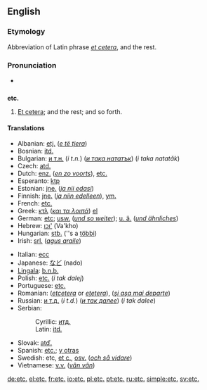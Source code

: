 ==English==

{{rank|private|dinner|command|770|etc.|broke|waiting|political}}

{{wikipediaAlt|Et cetera}}

===Etymology===
Abbreviation of Latin phrase ''[[et cetera]]'', and the rest.

===Pronunciation===
* {{audio|en-us-etc.ogg|Audio (US)}}

==={{abbreviation}}===
'''etc.'''

# [[et cetera|Et cetera]]; and the rest; and so forth.

====Translations====
{{top}}
* Albanian: [[etj.]] (''[[e të tjera]]'')
* Bosnian: [[itd.]]
* Bulgarian: [[и т.н.]] (''i t.n.'') (''[[и така нататък]]'') (''i taka natatăk'')
* Czech: [[atd.]]
* Dutch: [[enz.]] (''[[en zo voorts]]''), [[etc.]]
* Esperanto: [[ktp]]
* Estonian: [[jne.]] (''[[ja nii edasi]]'')
* Finnish: [[jne.]] (''[[ja niin edelleen]]''), [[ym.]]
* French: [[etc.]]
* Greek: [[κτλ]] (''[[και τα λοιπά]]'') [[:el:κτλ|el]]
* German: [[etc]]; [[usw.]] (''[[und so weiter]]''); [[u. ä.]] (''[[und ähnliches]]'')
* Hebrew: [[וכו']] (Va'kho)
* Hungarian: [[stb.]] (''s a [[többi]])
* Irish: [[srl.]] (''[[agus araile]]'')
{{mid}}
* Italian: [[ecc]]
* Japanese: [[など]] (nado)
* [[Lingala]]: [[b.n.b.]]
* Polish: [[etc.]]  (''i tak dalej'')
* Portuguese: [[etc.]]
* Romanian: {{t|ro|etc|alt=etc.}} (''[[etcetera]]'' or ''[[eţetera]]''), {{t|ro|ş.a.m.d.}} (''[[şi aşa mai departe]]'')
* Russian: [[и т.д.]] (''i t.d.'') (''[[и так далее]]'') (''i tak dalee'')
* Serbian:
*: Cyrillic: [[итд.]]
*: Latin: [[itd.]]
* Slovak: [[atď.]]
* Spanish: [[etc.]]; [[y otras]]
* Swedish: etc, [[et c.]], [[osv.]] (''[[och så vidare]]'')
* Vietnamese: [[v.v.]] (''[[vân vân]]'')
{{bottom}}

[[de:etc.]]
[[el:etc.]]
[[fr:etc.]]
[[io:etc.]]
[[pl:etc.]]
[[pt:etc.]]
[[ru:etc.]]
[[simple:etc.]]
[[sv:etc.]]